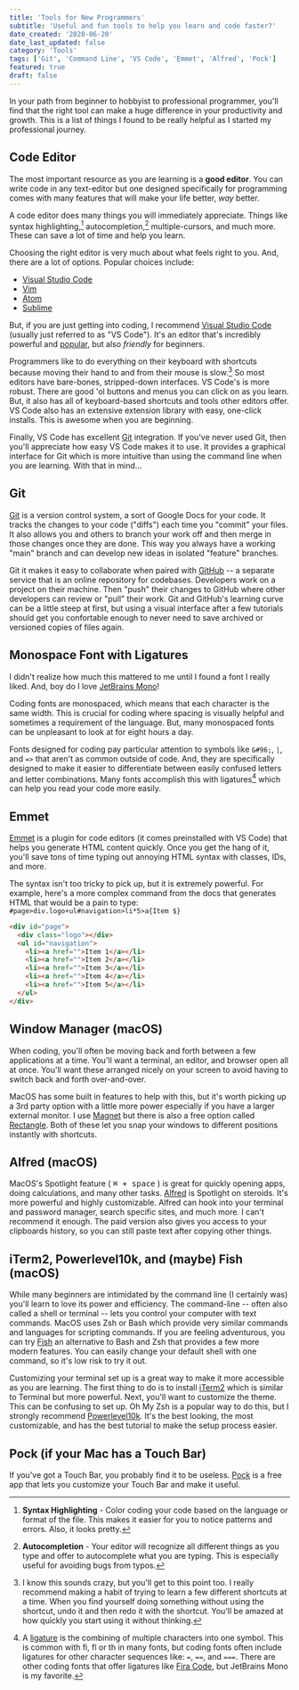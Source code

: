 ```yaml
---
title: 'Tools for New Programmers'
subtitle: 'Useful and fun tools to help you learn and code faster?'
date_created: '2020-06-20'
date_last_updated: false
category: 'Tools'
tags: ['Git', 'Command Line', 'VS Code', 'Emmet', 'Alfred', 'Pock']
featured: true
draft: false
---
```



<DropCapP>
  In your path from beginner to hobbyist to professional programmer, you'll find that the right tool
  can make a huge difference in your productivity and growth. This is a list of things I found to be
  really helpful as I started my professional journey.
</DropCapP>

## Code Editor

The most important resource as you are learning is a **good editor**. You can write code in any text-editor but one designed specifically for programming comes with many features that will make your life better, _way_ better.

A code editor does many things you will immediately appreciate. Things like syntax highlighting,[^1] autocompletion,[^2] multiple-cursors, and much more. These can save a lot of time and help you learn.

[^1]: **Syntax Highlighting** - Color coding your code based on the language or format of the file. This makes it easier for you to notice patterns and errors. Also, it looks pretty.
[^2]: **Autocompletion** - Your editor will recognize all different things as you type and offer to autocomplete what you are typing. This is especially useful for avoiding bugs from typos.

Choosing the right editor is very much about what feels right to you. And, there are a lot of options. Popular choices include:

- [Visual Studio Code](https://code.visualstudio.com/)
- [Vim](https://www.vim.org/)
- [Atom](https://atom.io/)
- [Sublime](https://www.sublimetext.com/)

But, if you are just getting into coding, I recommend [Visual Studio Code](https://code.visualstudio.com/) (usually just referred to as "VS Code"). It's an editor that's incredibly powerful and [popular](https://www.software.com/src/ranking-the-top-5-code-editors-2019), but also _friendly_ for beginners.

Programmers like to do everything on their keyboard with shortcuts because moving their hand to and from their mouse is slow.[^3] So most editors have bare-bones, stripped-down interfaces. VS Code's is more robust. There are good 'ol buttons and menus you can click on as you learn. But, it also has all of keyboard-based shortcuts and tools other editors offer. VS Code also has an extensive extension library with easy, one-click installs. This is awesome when you are beginning.

[^3]: I know this sounds crazy, but you'll get to this point too. I really recommend making a habit of trying to learn a few different shortcuts at a time. When you find yourself doing something without using the shortcut, undo it and then redo it with the shortcut. You'll be amazed at how quickly you start using it without thinking.

Finally, VS Code has excellent [Git](https://git-scm.com/) integration. If you've never used Git, then you'll appreciate how easy VS Code makes it to use. It provides a graphical interface for Git which is more intuitive than using the command line when you are learning. With that in mind...

## Git

[Git](https://git-scm.com/) is a version control system, a sort of Google Docs for your code. It tracks the changes to your code ("diffs") each time you "commit" your files. It also allows you and others to branch your work off and then merge in those changes once they are done. This way you always have a working "main" branch and can develop new ideas in isolated "feature" branches.

Git it makes it easy to collaborate when paired with [GitHub](https://github.com/) -- a separate service that is an online repository for codebases. Developers work on a project on their machine. Then "push" their changes to GitHub where other developers can review or "pull" their work. Git and GitHub's learning curve can be a little steep at first, but using a visual interface after a few tutorials should get you confortable enough to never need to save archived or versioned copies of files again.

## Monospace Font with Ligatures

I didn't realize how much this mattered to me until I found a font I really liked. And, boy do I love [JetBrains Mono](https://www.jetbrains.com/lp/mono/#key-features)!

Coding fonts are monospaced, which means that each character is the same width. This is crucial for coding where spacing is visually helpful and sometimes a requirement of the language. But, many monospaced fonts can be unpleasant to look at for eight hours a day.

Fonts designed for coding pay particular attention to symbols like `&#96;`, `|`, and `=>` that aren't as common outside of code. And, they are specifically designed to make it easier to differentiate between easily confused letters and letter combinations. Many fonts accomplish this with ligatures[^4] which can help you read your code more easily.

[^4]: A [ligature](https://en.wikipedia.org/wiki/Orthographic_ligature) is the combining of multiple characters into one symbol. This is common with fi, fl or th in many fonts, but coding fonts often include ligatures for other character sequences like: `=`, `==`, and `===`. There are other coding fonts that offer ligatures like [Fira Code](https://github.com/tonsky/FiraCode), but JetBrains Mono is my favorite.

## Emmet

[Emmet](https://emmet.io/) is a plugin for code editors (it comes preinstalled with VS Code) that helps you generate HTML content quickly. Once you get the hang of it, you'll save tons of time typing out annoying HTML syntax with classes, IDs, and more.

The syntax isn't too tricky to pick up, but it is extremely powerful. For example, here's a more complex command from the docs that generates HTML that would be a pain to type: `#page>div.logo+ul#navigation>li*5>a{Item $}`

```html [] {}
<div id="page">
  <div class="logo"></div>
  <ul id="navigation">
    <li><a href="">Item 1</a></li>
    <li><a href="">Item 2</a></li>
    <li><a href="">Item 3</a></li>
    <li><a href="">Item 4</a></li>
    <li><a href="">Item 5</a></li>
  </ul>
</div>
```

## Window Manager (macOS)

When coding, you'll often be moving back and forth between a few applications at a time. You'll want a terminal, an editor, and browser open all at once. You'll want these arranged nicely on your screen to avoid having to switch back and forth over-and-over.

MacOS has some built in features to help with this, but it's worth picking up a 3rd party option with a little more power especially if you have a larger external monitor. I use [Magnet](https://apps.apple.com/us/app/magnet/id441258766?mt=12) but there is also a free option called [Rectangle](https://github.com/rxhanson/Rectangle). Both of these let you snap your windows to different positions instantly with shortcuts.

## Alfred (macOS)

MacOS's Spotlight feature ( <kbd>⌘ + space</kbd> ) is great for quickly opening apps, doing calculations, and many other tasks. [Alfred](https://www.alfredapp.com/) is Spotlight on steroids. It's more powerful and highly customizable. Alfred can hook into your terminal and password manager, search specific sites, and much more. I can't recommend it enough. The paid version also gives you access to your clipboards history, so you can still paste text after copying other things.

## iTerm2, Powerlevel10k, and (maybe) Fish (macOS)

While many beginners are intimidated by the command line (I certainly was) you'll learn to love its power and efficiency. The command-line -- often also called a shell or terminal -- lets you control your computer with text commands. MacOS uses Zsh or Bash which provide very similar commands and languages for scripting commands. If you are feeling adventurous, you can try [Fish](https://fishshell.com/) an alternative to Bash and Zsh that provides a few more modern features. You can easily change your default shell with one command, so it's low risk to try it out.

Customizing your terminal set up is a great way to make it more accessible as you are learning. The first thing to do is to install [iTerm2](https://www.iterm2.com/) which is similar to Terminal but more powerful. Next, you'll want to customize the theme. This can be confusing to set up. Oh My Zsh is a popular way to do this, but I strongly recommend [Powerlevel10k](https://github.com/romkatv/powerlevel10k). It's the best looking, the most customizable, and has the best tutorial to make the setup process easier.

## Pock (if your Mac has a Touch Bar)

If you've got a Touch Bar, you probably find it to be useless. [Pock](https://pock.dev/) is a free app that lets you customize your Touch Bar and make it useful.
